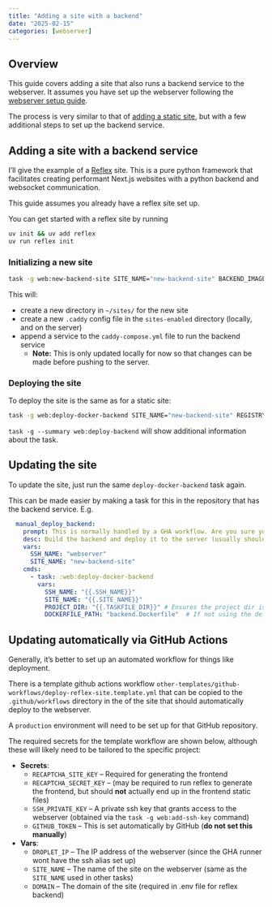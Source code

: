 ```yaml
---
title: "Adding a site with a backend"
date: "2025-02-15"
categories: [webserver]
---
```


## Overview

This guide covers adding a site that also runs a backend service to the webserver. It assumes you have set up the webserver following the [webserver setup guide](../setting-up-webserver/index.qmd).

The process is very similar to that of [adding a static site](../adding-a-static-site/index.qmd), but with a few additional steps to set up the backend service.

## Adding a site with a backend service

I'll give the example of a [Reflex](https://reflex.dev) site. This is a pure python framework that facilitates creating performant Next.js websites with a python backend and websocket communication.

This guide assumes you already have a reflex site set up.

::: {.callout-note}
You can get started with a reflex site by running
```bash
uv init && uv add reflex
uv run reflex init
```
:::


### Initializing a new site

```bash
task -g web:new-backend-site SITE_NAME="new-backend-site" BACKEND_IMAGE="ghcr.io/<username>/<image-tag>" DOMAIN="some-domain.com"
```

This will:

- create a new directory in `~/sites/` for the new site
- create a new `.caddy` config file in the `sites-enabled` directory (locally, and on the server)
- append a service to the `caddy-compose.yml` file to run the backend service
  - **Note:** This is only updated locally for now so that changes can be made before pushing to the server.

### Deploying the site

To deploy the site is the same as for a static site:

```bash
task -g web:deploy-docker-backend SITE_NAME="new-backend-site" REGISTRY="ghcr.io" USERNAME="<username>"
```

::: {.aside}
`task -g --summary web:deploy-backend` will show additional information about the task.
:::


## Updating the site

To update the site, just run the same `deploy-docker-backend` task again.

This can be made easier by making a task for this in the repository that has the backend service. E.g.

```yaml
  manual_deploy_backend:
    prompt: This is normally handled by a GHA workflow. Are you sure you want to continue?
    desc: Build the backend and deploy it to the server (usually should rely on CI/CD instead)
    vars:
      SSH_NAME: "webserver"
      SITE_NAME: "new-backend-site"
    cmds:
      - task: :web:deploy-docker-backend
        vars:
          SSH_NAME: "{{.SSH_NAME}}"
          SITE_NAME: "{{.SITE_NAME}}"
          PROJECT_DIR: "{{.TASKFILE_DIR}}" # Ensures the project dir is right even if task is called from a subdirectory
          DOCKERFILE_PATH: "backend.Dockerfile"  # If not using the default Dockerfile
```

## Updating automatically via GitHub Actions

Generally, it's better to set up an automated workflow for things like deployment.

There is a template github actions workflow `other-templates/github-workflows/deploy-reflex-site.template.yml` that can be copied to the `.github/workflows` directory in the of the site that should automatically deploy to the webserver.

A `production` environment will need to be set up for that GitHub repository.

The required secrets for the template workflow are shown below, although these will likely need to be tailored to the specific project:

- **Secrets**:
  - `RECAPTCHA_SITE_KEY` -- Required for generating the frontend
  - `RECAPTCHA_SECRET_KEY` -- (may be required to run reflex to generate the frontend, but should **not** actually end up in the frontend static files)
  - `SSH_PRIVATE_KEY` -- A private ssh key that grants access to the webserver (obtained via the `task -g web:add-ssh-key` command)
  - `GITHUB_TOKEN` -- This is set automatically by GitHub (**do not set this manually**)
- **Vars**:
  - `DROPLET_IP` -- The IP address of the webserver (since the GHA runner wont have the ssh alias set up)
  - `SITE_NAME` -- The name of the site on the webserver (same as the `SITE_NAME` used in other tasks)
  - `DOMAIN` -- The domain of the site (required in .env file for reflex backend)

